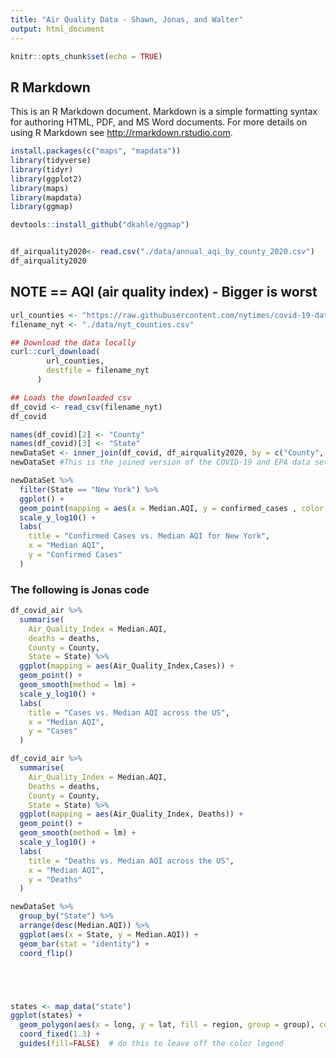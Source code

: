 ```yaml
---
title: "Air Quality Data - Shawn, Jonas, and Walter"
output: html_document
---
```


```r
knitr::opts_chunk$set(echo = TRUE)
```

## R Markdown

This is an R Markdown document. Markdown is a simple formatting syntax for authoring HTML, PDF, and MS Word documents. For more details on using R Markdown see <http://rmarkdown.rstudio.com>.

```r
install.packages(c("maps", "mapdata"))
library(tidyverse)
library(tidyr)
library(ggplot2)
library(maps)
library(mapdata)
library(ggmap)

devtools::install_github("dkahle/ggmap")


df_airquality2020<- read.csv("./data/annual_aqi_by_county_2020.csv")
df_airquality2020
```
## NOTE ==  AQI (air quality index) - Bigger is worst 

```r
url_counties <- "https://raw.githubusercontent.com/nytimes/covid-19-data/master/live/us-counties.csv"
filename_nyt <- "./data/nyt_counties.csv"

## Download the data locally
curl::curl_download(
        url_counties,
        destfile = filename_nyt
      )

## Loads the downloaded csv
df_covid <- read_csv(filename_nyt)
df_covid
```
```r
names(df_covid)[2] <- "County"
names(df_covid)[3] <- "State"
newDataSet <- inner_join(df_covid, df_airquality2020, by = c("County", "State"))
newDataSet #This is the joined version of the COVID-19 and EPA data set

```
```r

newDataSet %>% 
  filter(State == "New York") %>% 
  ggplot() + 
  geom_point(mapping = aes(x = Median.AQI, y = confirmed_cases , color = County)) + 
  scale_y_log10() + 
  labs(
    title = "Confirmed Cases vs. Median AQI for New York",
    x = "Median AQI",
    y = "Confirmed Cases"
  ) 

```
### The following is Jonas code

```r
df_covid_air %>%
  summarise(
    Air_Quality_Index = Median.AQI,
    deaths = deaths,
    County = County,
    State = State) %>%
  ggplot(mapping = aes(Air_Quality_Index,Cases)) +
  geom_point() +
  geom_smooth(method = lm) + 
  scale_y_log10() + 
  labs(
    title = "Cases vs. Median AQI across the US",
    x = "Median AQI",
    y = "Cases"
  ) 
```
```r
df_covid_air %>%
  summarise(
    Air_Quality_Index = Median.AQI,
    Deaths = deaths,
    County = County,
    State = State) %>%
  ggplot(mapping = aes(Air_Quality_Index, Deaths)) +
  geom_point() +
  geom_smooth(method = lm) + 
  scale_y_log10() + 
  labs(
    title = "Deaths vs. Median AQI across the US",
    x = "Median AQI",
    y = "Deaths"
  ) 
```
```r

newDataSet %>% 
  group_by("State") %>% 
  arrange(desc(Median.AQI)) %>%
  ggplot(aes(x = State, y = Median.AQI)) + 
  geom_bar(stat = "identity") + 
  coord_flip()






```
```r
states <- map_data("state")
ggplot(states) + 
  geom_polygon(aes(x = long, y = lat, fill = region, group = group), color = "white") + 
  coord_fixed(1.3) +
  guides(fill=FALSE)  # do this to leave off the color legend

```

